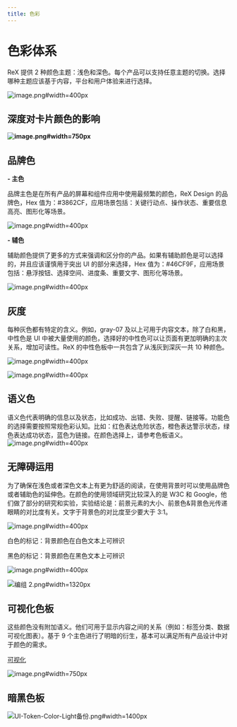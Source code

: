 ```yaml
---
title: 色彩
---
```


<!--
  这个文件是从语雀文档同步生成的，请不要手动修改
  语雀文档地址 https://www.yuque.com/hema-fe/rex-design/colors
  同步时间：2021-04-29 20:50:11
-->

# 色彩体系

ReX 提供 2 种颜色主题：浅色和深色。每个产品可以支持任意主题的切换。选择哪种主题应该基于内容，平台和用户体验来进行选择。

![image.png#width=400px](https://hippo-oss.oss-cn-hangzhou.aliyuncs.com/rex/design-images/colors/c166967f.png)

## 深度对卡片颜色的影响

**![image.png#width=750px](https://hippo-oss.oss-cn-hangzhou.aliyuncs.com/rex/design-images/colors/a356b0a2.png)**

## 品牌色

**- 主色**

品牌主色是在所有产品的屏幕和组件应用中使用最频繁的颜色，ReX Design 的品牌色，Hex 值为：#3862CF，应用场景包括：关键行动点、操作状态、重要信息高亮、图形化等场景。

![image.png#width=400px](https://hippo-oss.oss-cn-hangzhou.aliyuncs.com/rex/design-images/colors/d5b07f92.png)

**- 辅色**

辅助颜色提供了更多的方式来强调和区分你的产品。如果有辅助颜色是可以选择的，并且应该谨慎用于突出 UI 的部分来选择，Hex 值为：#46CF9F，应用场景包括：悬浮按钮、选择空间、进度条、重要文字、图形化等场景。

![image.png#width=400px](https://hippo-oss.oss-cn-hangzhou.aliyuncs.com/rex/design-images/colors/0810ec73.png)

## 灰度

每种灰色都有特定的含义。例如，gray-07 及以上可用于内容文本，除了白和黑，中性色是 UI 中被大量使用的颜色，选择好的中性色可以让页面有更加明确的主次关系，增加可读性。ReX 的中性色板中一共包含了从浅灰到深灰一共 10 种颜色。

![image.png#width=400px](https://hippo-oss.oss-cn-hangzhou.aliyuncs.com/rex/design-images/colors/c2c4b76b.png)

![image.png#width=400px](https://hippo-oss.oss-cn-hangzhou.aliyuncs.com/rex/design-images/colors/ccdff433.png)

## 语义色

语义色代表明确的信息以及状态，比如成功、出错、失败、提醒、链接等。功能色的选择需要按照常规色彩认知。比如：红色表达危险状态，橙色表达警示状态，绿色表达成功状态，蓝色为链接。在颜色选择上，请参考色板语义。![image.png#width=400px](https://hippo-oss.oss-cn-hangzhou.aliyuncs.com/rex/design-images/colors/fc17ff11.png)

## 无障碍运用

为了确保在浅色或者深色文本上有更为舒适的阅读，在使用背景时可以使用品牌色或者辅助色的延伸色。在颜色的使用领域研究比较深入的是 W3C 和 Google，他们做了部分的研究和实验，实验结论是：前景元素的大小、前景色&背景色光传递眼睛的对比度有关。文字于背景色的对比度至少要大于 3:1。

![image.png#width=400px](https://hippo-oss.oss-cn-hangzhou.aliyuncs.com/rex/design-images/colors/b4e11c7f.png)

白色的标记：背景颜色在白色文本上可辨识

黑色的标记：背景颜色在黑色文本上可辨识

![image.png#width=400px](https://hippo-oss.oss-cn-hangzhou.aliyuncs.com/rex/design-images/colors/a8ecf162.png)

![编组 2.png#width=1320px](https://hippo-oss.oss-cn-hangzhou.aliyuncs.com/rex/design-images/colors/d684ce5e.png)

## 可视化色板

这些颜色没有附加语义。他们可用于显示内容之间的关系（例如：标签分类、数据可视化图表）。基于 9 个主色进行了明暗的衍生，基本可以满足所有产品设计中对于颜色的需求。

[可视化](https://www.yuque.com/hema-fe/rex-design/zkt1gs)

![image.png#width=750px](https://hippo-oss.oss-cn-hangzhou.aliyuncs.com/rex/design-images/colors/ab439e67.png)

## 暗黑色板

![UI-Token-Color-Light备份.png#width=1400px](https://hippo-oss.oss-cn-hangzhou.aliyuncs.com/rex/design-images/colors/87699f5d.png)

